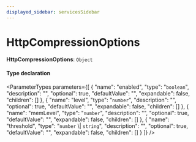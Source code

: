 ```yaml
---
displayed_sidebar: servicesSidebar
---
```



# HttpCompressionOptions

 **HttpCompressionOptions**: `Object`

#### Type declaration

<ParameterTypes parameters={[
  {
    "name": "enabled",
    "type": "`boolean`",
    "description": "",
    "optional": true,
    "defaultValue": "",
    "expandable": false,
    "children": []
  },
  {
    "name": "level",
    "type": "`number`",
    "description": "",
    "optional": true,
    "defaultValue": "",
    "expandable": false,
    "children": []
  },
  {
    "name": "memLevel",
    "type": "`number`",
    "description": "",
    "optional": true,
    "defaultValue": "",
    "expandable": false,
    "children": []
  },
  {
    "name": "threshold",
    "type": "`number` \\| `string`",
    "description": "",
    "optional": true,
    "defaultValue": "",
    "expandable": false,
    "children": []
  }
]} />
